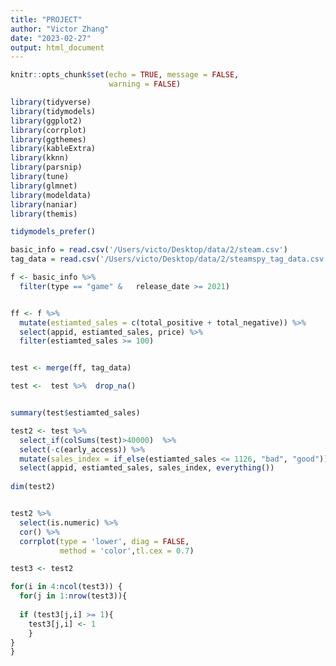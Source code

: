 ```yaml
---
title: "PROJECT"
author: "Victor Zhang"
date: "2023-02-27"
output: html_document
---
```


```r
knitr::opts_chunk$set(echo = TRUE, message = FALSE,
                      warning = FALSE)
```



```r
library(tidyverse)
library(tidymodels)
library(ggplot2)
library(corrplot)
library(ggthemes)
library(kableExtra)
library(kknn)
library(parsnip)
library(tune)
library(glmnet)
library(modeldata)
library(naniar)
library(themis)

tidymodels_prefer()

```


```r


basic_info = read.csv('/Users/victo/Desktop/data/2/steam.csv')
tag_data = read.csv('/Users/victo/Desktop/data/2/steamspy_tag_data.csv')

```








```r



f <- basic_info %>% 
  filter(type == "game" & 	release_date >= 2021)


ff <- f %>% 
  mutate(estiamted_sales = c(total_positive + total_negative)) %>% 
  select(appid, estiamted_sales, price) %>% 
  filter(estiamted_sales >= 100)


test <- merge(ff, tag_data)

test <-  test %>%  drop_na()


summary(test$estiamted_sales)

test2 <- test %>% 
  select_if(colSums(test)>40000)  %>% 
  select(-c(early_access)) %>% 
  mutate(sales_index = if_else(estiamted_sales <= 1126, "bad", "good")) %>% 
  select(appid, estiamted_sales, sales_index, everything()) 
    
dim(test2)



```



```r


test2 %>% 
  select(is.numeric) %>% 
  cor() %>% 
  corrplot(type = 'lower', diag = FALSE, 
           method = 'color',tl.cex = 0.7)

```





```r


test3 <- test2

for(i in 4:ncol(test3)) {
  for(j in 1:nrow(test3)){
    
  if (test3[j,i] >= 1){
    test3[j,i] <- 1
    } 
}
}

```

